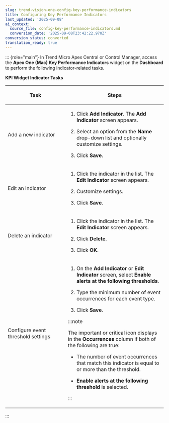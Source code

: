 ```yaml
---
slug: trend-vision-one-config-key-performance-indicators
title: Configuring Key Performance Indicators
last_updated: '2025-09-08'
ai_context:
  source_file: config-key-performance-indicators.md
  conversion_date: '2025-09-08T23:42:22.970Z'
conversion_status: converted
translation_ready: true
---
```


::: {role="main"}
In Trend Micro Apex Central or Control Manager, access the **Apex One (Mac) Key Performance Indicators** widget on the **Dashboard** to perform the following indicator-related tasks.

**KPI Widget Indicator Tasks**

<table>
<colgroup>
<col style="width: 38%" />
<col style="width: 62%" />
</colgroup>
<thead>
<tr>
<th><p>Task</p></th>
<th><p>Steps</p></th>
</tr>
</thead>
<tbody>
<tr>
<td><p>Add a new indicator</p></td>
<td><ol>
<li><p>Click <strong>Add Indicator</strong>. The <strong>Add Indicator</strong> screen appears.</p></li>
<li><p>Select an option from the <strong>Name</strong> drop-down list and optionally customize settings.</p></li>
<li><p>Click <strong>Save</strong>.</p></li>
</ol></td>
</tr>
<tr>
<td><p>Edit an indicator</p></td>
<td><ol>
<li><p>Click the indicator in the list. The <strong>Edit Indicator</strong> screen appears.</p></li>
<li><p>Customize settings.</p></li>
<li><p>Click <strong>Save</strong>.</p></li>
</ol></td>
</tr>
<tr>
<td><p>Delete an indicator</p></td>
<td><ol>
<li><p>Click the indicator in the list. The <strong>Edit Indicator</strong> screen appears.</p></li>
<li><p>Click <strong>Delete</strong>.</p></li>
<li><p>Click <strong>OK</strong>.</p></li>
</ol></td>
</tr>
<tr>
<td><p>Configure event threshold settings</p></td>
<td><ol>
<li><p>On the <strong>Add Indicator</strong> or <strong>Edit Indicator</strong> screen, select <strong>Enable alerts at the following thresholds</strong>.</p></li>
<li><p>Type the minimum number of event occurrences for each event type.</p></li>
<li><p>Click <strong>Save</strong>.</p></li>
</ol>


:::note

<p>The important or critical icon displays in the <strong>Occurrences</strong> column if both of the following are true:</p>
<ul>
<li><p>The number of event occurrences that match this indicator is equal to or more than the threshold.</p></li>
<li><p><strong>Enable alerts at the following threshold</strong> is selected.</p></li>
</ul>


:::

</td>
</tr>
</tbody>
</table>
:::
